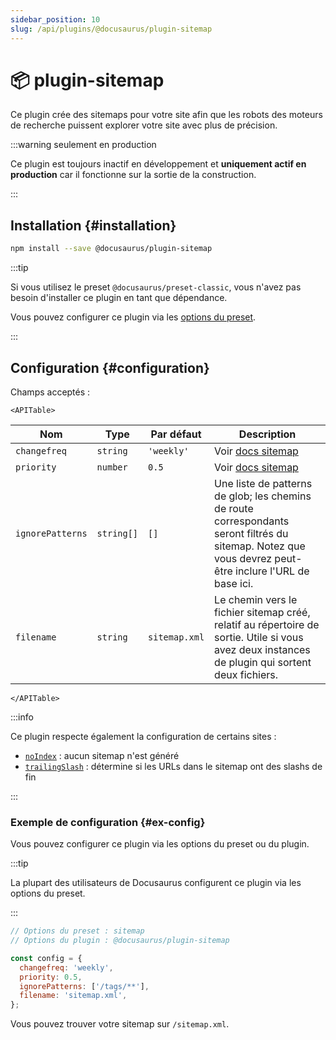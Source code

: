 ```yaml
---
sidebar_position: 10
slug: /api/plugins/@docusaurus/plugin-sitemap
---
```


# 📦 plugin-sitemap


Ce plugin crée des sitemaps pour votre site afin que les robots des moteurs de recherche puissent explorer votre site avec plus de précision.

:::warning seulement en production

Ce plugin est toujours inactif en développement et **uniquement actif en production** car il fonctionne sur la sortie de la construction.

:::

## Installation {#installation}

```bash npm2yarn
npm install --save @docusaurus/plugin-sitemap
```

:::tip

Si vous utilisez le preset `@docusaurus/preset-classic`, vous n'avez pas besoin d'installer ce plugin en tant que dépendance.

Vous pouvez configurer ce plugin via les [options du preset](../../using-plugins.mdx#docusauruspreset-classic).

:::

## Configuration {#configuration}

Champs acceptés :

```mdx-code-block
<APITable>
```

| Nom              | Type       | Par défaut    | Description                                                                                                                                              |
| ---------------- | ---------- | ------------- | -------------------------------------------------------------------------------------------------------------------------------------------------------- |
| `changefreq`     | `string`   | `'weekly'`    | Voir [docs sitemap](https://www.sitemaps.org/protocol.html#xmlTagDefinitions)                                                                            |
| `priority`       | `number`   | `0.5`         | Voir [docs sitemap](https://www.sitemaps.org/protocol.html#xmlTagDefinitions)                                                                            |
| `ignorePatterns` | `string[]` | `[]`          | Une liste de patterns de glob; les chemins de route correspondants seront filtrés du sitemap. Notez que vous devrez peut-être inclure l'URL de base ici. |
| `filename`       | `string`   | `sitemap.xml` | Le chemin vers le fichier sitemap créé, relatif au répertoire de sortie. Utile si vous avez deux instances de plugin qui sortent deux fichiers.          |

```mdx-code-block
</APITable>
```

:::info

Ce plugin respecte également la configuration de certains sites :

- [`noIndex`](../docusaurus.config.js.mdx#noIndex) : aucun sitemap n'est généré
- [`trailingSlash`](../docusaurus.config.js.mdx#trailingSlash) : détermine si les URLs dans le sitemap ont des slashs de fin

:::

### Exemple de configuration {#ex-config}

Vous pouvez configurer ce plugin via les options du preset ou du plugin.

:::tip

La plupart des utilisateurs de Docusaurus configurent ce plugin via les options du preset.

:::

```js config-tabs
// Options du preset : sitemap
// Options du plugin : @docusaurus/plugin-sitemap

const config = {
  changefreq: 'weekly',
  priority: 0.5,
  ignorePatterns: ['/tags/**'],
  filename: 'sitemap.xml',
};
```

Vous pouvez trouver votre sitemap sur `/sitemap.xml`.
